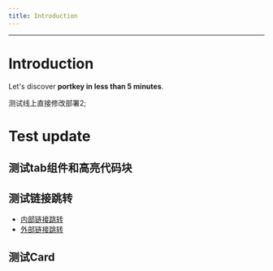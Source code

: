 ```yaml
---
title: Introduction
---
```


***

# Introduction

Let's discover **portkey in less than 5 minutes**.

测试线上直接修改部署2;

# Test update

## 测试tab组件和高亮代码块

<Tabs>
  <TabItem value="js" label="JSX" />

  <TabItem value="py" label="Python" />

  <TabItem value="java" label="Java" />
</Tabs>

## 测试链接跳转

* [内部链接跳转](/docs/coreSDK/ "")
* [外部链接跳转](https://docusaurus.io/docs "")

## 测试Card

